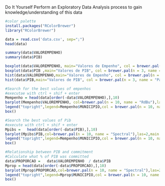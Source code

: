 Do It Yourself
Perform an Exploratory Data Analysis process to gain knowledge/understanding of this data
```r
#color palette
install.packages("RColorBrewer")
library("RColorBrewer")
```


```r
data = read.csv('data.csv', sep=";")
head(data)
```


```r
summary(data$VALOREMPENHO)
summary(data$PIB)
```


```r
boxplot(data$VALOREMPENHO, main="Valores de Empenho", col = brewer.pal(n = 3, name = "Paired"), outline = F )
boxplot(data$PIB ,main="Valores de PIB", col = brewer.pal(n = 3, name = "Pastel1"), outline = F )
hist(data$VALOREMPENHO,main="Valores de Empenho", col = brewer.pal(n = 3, name = "Paired"))
hist(data$PIB,main="Valores de PIB", col = brewer.pal(n = 3, name = "Pastel1"), outline = F )
```


```r
#Search for the best values of empenhos
#executae with ctrl + shif + enter
Mempenho = head(data[order(-data$VALOREMPENHO),],10)
barplot(Mempenho$VALOREMPENHO, col=brewer.pal(n = 10, name = "RdBu"),las=2,main = "Maiores Empenhos")
legend("topright",legend=Mempenho$MUNICIPIO,col = brewer.pal(n = 10, name = "RdBu"), lty=1:2, cex=0.8, ncol = 2,lwd=4)
box()
```


```r
#Search the best values of Pib
#execute with ctrl + shif + enter
Mpibs =   head(data[order(-data$PIB),],10)
barplot(Mpibs$PIB,col=brewer.pal(n = 10, name = "Spectral"),las=2,main = "Maiores PIBS")
legend("topright",legend=Mempenho$MUNICIPIO,col = brewer.pal(n = 10, name = "Spectral"), lty=1:2, cex=0.8, ncol = 2,lwd=4)
box()
```


```r
#Relationship between PIB and commitment
#Calculate what % of PIB was committed
data$PROPORCAO =   data$VALOREMPENHO  / data$PIB 
Mprop = head(data[order(-data$PROPORCAO),],10)
barplot(Mprop$PROPORCAO,col=brewer.pal(n = 10, name = "Spectral"),las=2,main = "Maiores Gastos em Proporção ao PIB")
legend("topright",legend=Mprop$MUNICIPIO,col = brewer.pal(n = 10, name = "Spectral"), lty=1:2, cex=0.8, ncol = 2,lwd=4)
box()

```
